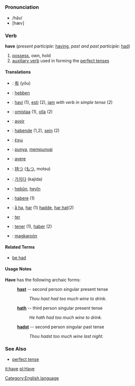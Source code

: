 =={{en}}==
[[Category:English language]]
===Pronunciation===
*/hăv/
*[hæv]
===Verb===
'''have''' (''present participle:'' [[having]], ''past and past participle:'' [[had]])
# [[possess]], own, hold
# [[auxiliary verb]] used in forming the [[perfect tense]]s
====Translations====
*{{zh}}: [[有]] (yǒu)
*{{nl}}: [[hebben]]
*{{eo}}: [[havi]] (1), [[esti]] (2), [[jam]] ''with verb in simple tense'' (2)
*{{fi}}: [[omistaa]] (1), [[olla]] (2)
*{{fr}}: [[avoir]]
*{{de}}: [[haben]][[:de:Haben|de]] (1,2), [[sein]] (2)
*{{el}}: [[έχω]]
*{{id}}: [[punya]], [[punya|mempunyai]]
*{{it}}: [[avere]]
*{{ja}}: [[持つ]] ([[もつ]], motsu)
*{{ko}}: [[가지다]] (kajida)
*{{ku}}: [[hebûn]], [[heyîn]]
*{{la}}: [[habere]] (1)
*{{no}}: [[å ha]], [[har]] (1) [[hadde]], [[har hat]](2)
*{{pt}}: [[ter]]
*{{es}}: [[tener]] (1), [[haber]] (2)
*{{tl}}: [[magkaroón]]

====Related Terms====
*[[be had]]

====Usage Notes====
'''Have''' has the following archaic forms:
: '''[[hast]]''' -- second person singular present tense
:: ''Thou hast had too much wine to drink.''
: '''[[hath]]''' -- third person singular present tense
:: ''He hath had too much wine to drink.''
: '''[[hadst]]''' -- second person singular past tense
:: ''Thou hadst too much wine last night.''
===See Also===
*[[perfect tense]]

[[it:have]]
[[pl:Have]]
